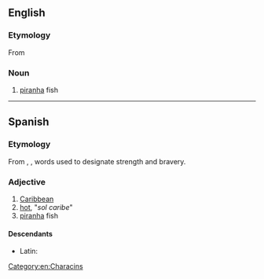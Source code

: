 {{also|Caribe|Ca-ri-bê}}
==English==

===Etymology===
From {{der|en|es|caribe}}
===Noun===
{{en-noun}}

# [[piranha]] fish

{{Webster 1913}}

[[Category:en:Characins]]

----

==Spanish==

===Etymology===
From {{der|es|arw|kalingo}}, {{m|arw|kalino}}, words used to designate strength and bravery.

===Adjective===
{{es-adj|f=caribe}}

# [[Caribbean]]
# [[hot]], "''sol caribe''" {{gloss|"hot sun"}}
# [[piranha]] fish

====Descendants====
* Latin: {{l|la|Caribaeus}}